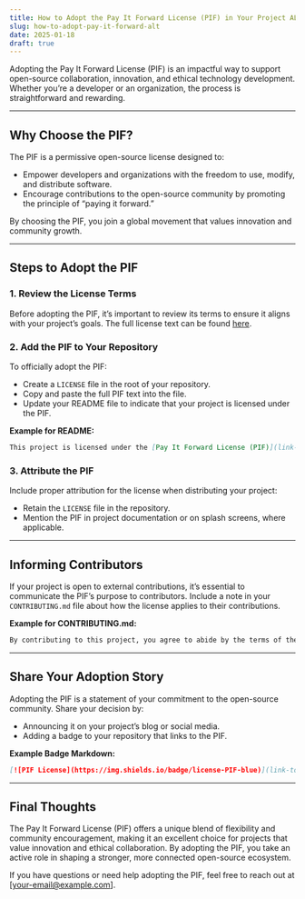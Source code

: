 ```yaml
---
title: How to Adopt the Pay It Forward License (PIF) in Your Project ALT
slug: how-to-adopt-pay-it-forward-alt
date: 2025-01-18
draft: true
---
```


Adopting the Pay It Forward License (PIF) is an impactful way to support open-source collaboration, innovation, and ethical technology development. Whether you’re a developer or an organization, the process is straightforward and rewarding.

---

## Why Choose the PIF?

The PIF is a permissive open-source license designed to:
- Empower developers and organizations with the freedom to use, modify, and distribute software.
- Encourage contributions to the open-source community by promoting the principle of “paying it forward.”

By choosing the PIF, you join a global movement that values innovation and community growth.

---

## Steps to Adopt the PIF

### 1. Review the License Terms
Before adopting the PIF, it’s important to review its terms to ensure it aligns with your project’s goals. The full license text can be found [here](link-to-license).

### 2. Add the PIF to Your Repository
To officially adopt the PIF:
- Create a `LICENSE` file in the root of your repository.
- Copy and paste the full PIF text into the file.
- Update your README file to indicate that your project is licensed under the PIF.

**Example for README:**
```markdown
This project is licensed under the [Pay It Forward License (PIF)](link-to-license).
```

### 3. Attribute the PIF
Include proper attribution for the license when distributing your project:
- Retain the `LICENSE` file in the repository.
- Mention the PIF in project documentation or on splash screens, where applicable.

---

## Informing Contributors

If your project is open to external contributions, it’s essential to communicate the PIF’s purpose to contributors. Include a note in your `CONTRIBUTING.md` file about how the license applies to their contributions.

**Example for CONTRIBUTING.md:**
```markdown
By contributing to this project, you agree to abide by the terms of the Pay It Forward License (PIF), which encourages contributions to the open-source community.
```

---

## Share Your Adoption Story

Adopting the PIF is a statement of your commitment to the open-source community. Share your decision by:
- Announcing it on your project’s blog or social media.
- Adding a badge to your repository that links to the PIF.

**Example Badge Markdown:**
```markdown
[![PIF License](https://img.shields.io/badge/license-PIF-blue)](link-to-license)
```

---

## Final Thoughts

The Pay It Forward License (PIF) offers a unique blend of flexibility and community encouragement, making it an excellent choice for projects that value innovation and ethical collaboration. By adopting the PIF, you take an active role in shaping a stronger, more connected open-source ecosystem.

If you have questions or need help adopting the PIF, feel free to reach out at [your-email@example.com].
